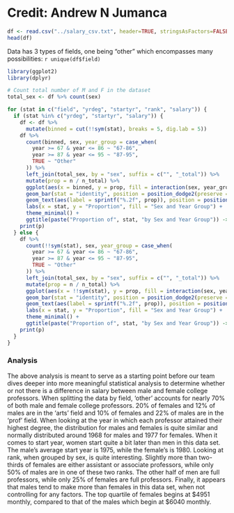 # Credit: Andrew N Jumanca

```r
df <- read.csv("../salary_csv.txt", header=TRUE, stringsAsFactors=FALSE)
head(df)
```

Data has 3 types of fields, one being "other" which encompasses many possibilities: `r unique(df$field)`

```r
library(ggplot2)
library(dplyr)

# Count total number of M and F in the dataset
total_sex <- df %>% count(sex)

for (stat in c("field", "yrdeg", "startyr", "rank", "salary")) {
  if (stat %in% c("yrdeg", "startyr", "salary")) {
    df <- df %>%
      mutate(binned = cut(!!sym(stat), breaks = 5, dig.lab = 5))
    df %>%
      count(binned, sex, year_group = case_when(
        year >= 67 & year <= 86 ~ "67-86",
        year >= 87 & year <= 95 ~ "87-95",
        TRUE ~ "Other"
      )) %>%
      left_join(total_sex, by = "sex", suffix = c("", "_total")) %>%
      mutate(prop = n / n_total) %>%
      ggplot(aes(x = binned, y = prop, fill = interaction(sex, year_group))) +
      geom_bar(stat = "identity", position = position_dodge2(preserve = "single")) +
      geom_text(aes(label = sprintf("%.2f", prop)), position = position_dodge2(width = 0.9, preserve = "single"), vjust = -0.5, size = 3) +
      labs(x = stat, y = "Proportion", fill = "Sex and Year Group") +
      theme_minimal() +
      ggtitle(paste("Proportion of", stat, "by Sex and Year Group")) -> p
    print(p)
  } else {
    df %>%
      count(!!sym(stat), sex, year_group = case_when(
        year >= 67 & year <= 86 ~ "67-86",
        year >= 87 & year <= 95 ~ "87-95",
        TRUE ~ "Other"
      )) %>%
      left_join(total_sex, by = "sex", suffix = c("", "_total")) %>%
      mutate(prop = n / n_total) %>%
      ggplot(aes(x = !!sym(stat), y = prop, fill = interaction(sex, year_group))) +
      geom_bar(stat = "identity", position = position_dodge2(preserve = "single")) +
      geom_text(aes(label = sprintf("%.2f", prop)), position = position_dodge2(width = 0.9, preserve = "single"), vjust = -0.5, size = 3) +
      labs(x = stat, y = "Proportion", fill = "Sex and Year Group") +
      theme_minimal() +
      ggtitle(paste("Proportion of", stat, "by Sex and Year Group")) -> p
    print(p)
  }
}

```

### Analysis
The above analysis is meant to serve as a starting point before our team dives deeper into more meaningful statistical 
analysis to determine whether or not there is a difference in salary between male and female college professors. When 
splitting the data by field, 'other' accounts for nearly 70% of both male and female college professors. 20% of females 
and 12% of males are in the 'arts' field and 10% of females and 22% of males are in the 'prof' field. When looking at the 
year in which each professor attained their highest degree, the distribution for males and females is quite similar and 
normally distributed around 1968 for males and 1977 for females. When it comes to start year, women start quite a bit 
later than men in this data set. The male's average start year is 1975, while the female's is 1980. Looking at rank, 
when grouped by sex, is quite interesting. Slightly more than two-thirds of females are either assistant or associate 
professors, while only 50% of males are in one of these two ranks. The other half of men are full professors, while 
only 25% of females are full professors. Finally, it appears that males tend to make more than females in this data 
set, when not controlling for any factors. The top quartile of females begins at $4951 monthly, compared to that of 
the males which begin at $6040 monthly.






